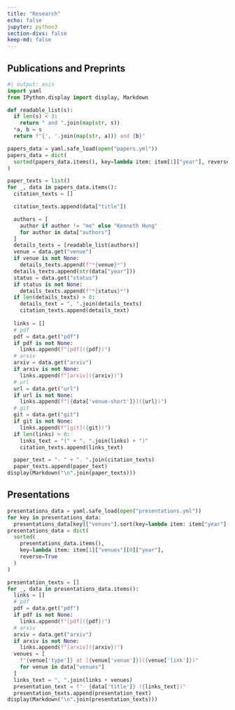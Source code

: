 ```yaml
---
title: "Research"
echo: false
jupyter: python3
section-divs: false
keep-md: false
---
```


## Publications and Preprints

```python
#| output: asis
import yaml
from IPython.display import display, Markdown

def readable_list(s):
  if len(s) < 3:
    return " and ".join(map(str, s))
  *a, b = s
  return f"{', '.join(map(str, a))} and {b}"

papers_data = yaml.safe_load(open("papers.yml"))
papers_data = dict(
  sorted(papers_data.items(), key=lambda item: item[1]["year"], reverse=True)
)

paper_texts = list()
for _, data in papers_data.items():
  citation_texts = []

  citation_texts.append(data["title"])

  authors = [
    author if author != "me" else "Kenneth Hung"
    for author in data["authors"]
  ]
  details_texts = [readable_list(authors)]
  venue = data.get("venue")
  if venue is not None:
    details_texts.append(f"*{venue}*")
  details_texts.append(str(data["year"]))
  status = data.get("status")
  if status is not None:
    details_texts.append(f"*{status}*")
  if len(details_texts) > 0:
    details_text = ", ".join(details_texts)
    citation_texts.append(details_text)
  
  links = []
  # pdf
  pdf = data.get("pdf")
  if pdf is not None:
    links.append(f"[pdf]({pdf})")
  # arxiv
  arxiv = data.get("arxiv")
  if arxiv is not None:
    links.append(f"[arxiv]({arxiv})")
  # url
  url = data.get("url")
  if url is not None:
    links.append(f"[{data['venue-short']}]({url})")
  # git
  git = data.get("git")
  if git is not None:
    links.append(f"[git]({git})")
  if len(links) > 0:
    links_text = "(" + ", ".join(links) + ")"
    citation_texts.append(links_text)

  paper_text = "- " + ". ".join(citation_texts)
  paper_texts.append(paper_text)
display(Markdown("\n".join(paper_texts)))
```

## Presentations

```python
presentations_data = yaml.safe_load(open("presentations.yml"))
for key in presentations_data:
  presentations_data[key]["venues"].sort(key=lambda item: item["year"], reverse=True)
presentations_data = dict(
  sorted(
    presentations_data.items(),
    key=lambda item: item[1]["venues"][0]["year"],
    reverse=True
  )
)

presentation_texts = []
for _, data in presentations_data.items():
  links = []
  # pdf
  pdf = data.get("pdf")
  if pdf is not None:
    links.append(f"[pdf]({pdf})")
  # arxiv
  arxiv = data.get("arxiv")
  if arxiv is not None:
    links.append(f"[arxiv]({arxiv})")
  venues = [
    f"{venue['type']} at [{venue['venue']}]({venue['link']})"
    for venue in data["venues"]
  ]
  links_text = ", ".join(links + venues)
  presentation_text = f"- {data['title']} ({links_text})"
  presentation_texts.append(presentation_text)
display(Markdown("\n".join(presentation_texts)))
```